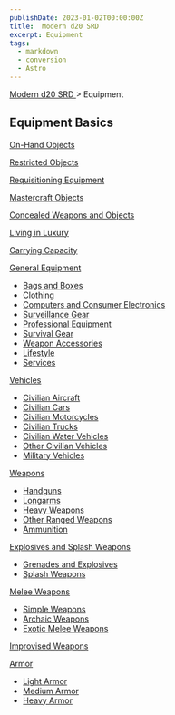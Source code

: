 ```yaml
---
publishDate: 2023-01-02T00:00:00Z
title:  Modern d20 SRD 
excerpt: Equipment
tags:
  - markdown
  - conversion
  - Astro
---
```


[ Modern d20 SRD ](/#modernD20) > Equipment

##  Equipment Basics

[ On-Hand Objects ](modern-d20-srd-equipment-on-hand-objects)

[ Restricted Objects ](modern-d20-srd-equipment-restricted-objects)

[ Requisitioning Equipment ](modern-d20-srd-equipment-requisitioning-equipment)

[ Mastercraft Objects ](modern-d20-srd-equipment-mastercraft-objects)

[ Concealed Weapons and Objects ](modern-d20-srd-equipment-concealed-weapons-objects)

[ Living in Luxury ](modern-d20-srd-equipment-living-in-luxury)

[ Carrying Capacity ](modern-d20-srd-equipment-carrying-capacity)

[ General Equipment ](modern-d20-srd-equipment-equipment-general)

  * [ Bags and Boxes ](modern-d20-srd-equipment-bags-boxes)
  * [ Clothing ](modern-d20-srd-equipment-clothing)
  * [ Computers and Consumer Electronics ](modern-d20-srd-equipment-computers-consumer-electronics)
  * [ Surveillance Gear ](modern-d20-srd-equipment-surveillance-gear)
  * [ Professional Equipment ](modern-d20-srd-equipment-professional-equipment)
  * [ Survival Gear ](modern-d20-srd-equipment-survival-gear)
  * [ Weapon Accessories ](modern-d20-srd-equipment-weapon-accessories)
  * [ Lifestyle ](modern-d20-srd-equipment-lifestyle)
  * [ Services ](modern-d20-srd-equipment-services)

[ Vehicles ](modern-d20-srd-equipment-equipment-vehicles)

  * [ Civilian Aircraft ](modern-d20-srd-equipment-civilian-aircraft)
  * [ Civilian Cars ](modern-d20-srd-equipment-civilian-cars)
  * [ Civilian Motorcycles ](modern-d20-srd-equipment-civilian-motorcycles)
  * [ Civilian Trucks ](modern-d20-srd-equipment-civilian-trucks)
  * [ Civilian Water Vehicles ](modern-d20-srd-equipment-civilian-water-vehicles)
  * [ Other Civilian Vehicles ](modern-d20-srd-equipment-other-civilian-vehicles)
  * [ Military Vehicles ](modern-d20-srd-equipment-military-vehicles)

[ Weapons ](modern-d20-srd-equipment-equipment-weapons)

  * [ Handguns ](modern-d20-srd-equipment-weapons-handguns)
  * [ Longarms ](modern-d20-srd-equipment-weapons-longarms)
  * [ Heavy Weapons ](modern-d20-srd-equipment-weapons-heavy)
  * [ Other Ranged Weapons ](modern-d20-srd-equipment-weapons-other-ranged)
  * [ Ammunition ](modern-d20-srd-equipment-ammunitions)

[ Explosives and Splash Weapons ](modern-d20-srd-equipment-weapons-explosives-splash-general)

  * [ Grenades and Explosives ](modern-d20-srd-equipment-weapons-explosives)
  * [ Splash Weapons ](modern-d20-srd-equipment-weapons-splash)

[ Melee Weapons ](modern-d20-srd-equipment-weapons-melee)

  * [ Simple Weapons ](modern-d20-srd-equipment-weapons-simple)
  * [ Archaic Weapons ](modern-d20-srd-equipment-weapons-archaic)
  * [ Exotic Melee Weapons ](modern-d20-srd-equipment-weapons-exotic)

[ Improvised Weapons ](modern-d20-srd-equipment-weapons-improvised)

[ Armor ](modern-d20-srd-equipment-armor-general)

  * [ Light Armor ](modern-d20-srd-equipment-armor-light)
  * [ Medium Armor ](modern-d20-srd-equipment-armor-medium)
  * [ Heavy Armor ](modern-d20-srd-equipment-armor-heavy)

